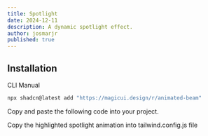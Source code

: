 ```yaml
---
title: Spotlight
date: 2024-12-11
description: A dynamic spotlight effect.
author: josmarjr
published: true
---
```


<ComponentCodePreview name="spotlight-demo" />

## Installation

<Tabs defaultValue="cli">

<TabsList>
  <TabsTrigger value="cli">CLI</TabsTrigger>
  <TabsTrigger value="manual">Manual</TabsTrigger>
</TabsList>

<TabsContent value="cli">

```bash
npx shadcn@latest add "https://magicui.design/r/animated-beam"
```

</TabsContent>

<TabsContent value="manual">

<Steps>

<Step>Copy and paste the following code into your project.</Step>

<ComponentSource name="spotlight" />

<Step>Copy the highlighted spotlight animation into tailwind.config.js file</Step>

<ComponentSource name="spotlight-talwindcss.config" />

</Steps>

</TabsContent>

</Tabs>
